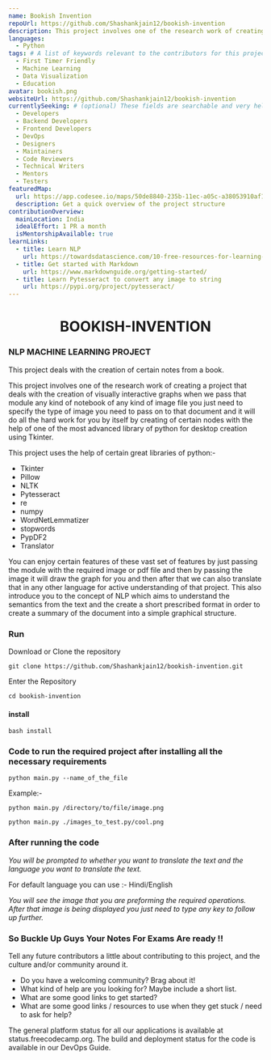 ```yaml
---
name: Bookish Invention
repoUrl: https://github.com/Shashankjain12/bookish-invention
description: This project involves one of the research work of creating a project that deals with the creation of visually interactive graphs when we pass that module any kind of notebook of any kind of image file you just need to specify the type of image you need to pass on to that document and it will do all the hard work for you by itself by creating of certain nodes with the help of one of the most advanced library of python for desktop creation using Tkinter.
languages: 
  - Python
tags: # A list of keywords relevant to the contributors for this project
  - First Timer Friendly
  - Machine Learning
  - Data Visualization
  - Education
avatar: bookish.png 
websiteUrl: https://github.com/Shashankjain12/bookish-invention
currentlySeeking: # (optional) These fields are searchable and very helpful for contributors to match well with your project
  - Developers
  - Backend Developers
  - Frontend Developers
  - DevOps
  - Designers
  - Maintainers
  - Code Reviewers
  - Technical Writers
  - Mentors
  - Testers
featuredMap:
  url: https://app.codesee.io/maps/50de8840-235b-11ec-a05c-a38053910af1
  description: Get a quick overview of the project structure
contributionOverview:
  mainLocation: India
  idealEffort: 1 PR a month
  isMentorshipAvailable: true
learnLinks: 
  - title: Learn NLP
    url: https://towardsdatascience.com/10-free-resources-for-learning-natural-language-processing-81a380540cd1
  - title: Get started with Markdown
    url: https://www.markdownguide.org/getting-started/
  - title: Learn Pytesseract to convert any image to string
    url: https://pypi.org/project/pytesseract/
---
```


<!-- Divide your content into sections using our handy shortcodes. Each section is optional -->

<Overview>
<h1 align="center"> BOOKISH-INVENTION </h1>

### NLP MACHINE LEARNING PROJECT

This project deals with the creation of certain notes from a book.

This project involves one of the research work of creating a project that deals with the creation of visually interactive graphs when we pass that module any kind of notebook of any kind of image file you just need to specify the type of image you need to pass on to that document and it will do all the hard work for you by itself by creating of certain nodes with the help of one of the most advanced library of python for desktop creation using Tkinter.

This project uses the help of certain great libraries of python:-
* Tkinter
* Pillow
* NLTK
* Pytesseract
* re
* numpy
* WordNetLemmatizer
* stopwords
* PypDF2
* Translator

You can enjoy certain features of these vast set of features by just passing the module with the required image or pdf file and then by passing the image it will draw the graph for you and then after that we can also translate that in any other language for active understanding of that project.
This also introduce you to the concept of NLP which aims to understand the semantics from the text and the create a short prescribed format in order to create a summary of the document into a simple graphical structure.
### Run

Download or Clone the repository

`git clone https://github.com/Shashankjain12/bookish-invention.git`

Enter the Repository

`cd bookish-invention`

#### install

`bash install`

### Code to run the required project after installing all the necessary requirements

``` 
python main.py --name_of_the_file 
```

Example:-

`python main.py /directory/to/file/image.png`

`python main.py ./images_to_test.py/cool.png`

### After running the code 

*You will be prompted to whether you want to translate the text and the language you want to translate the text.*

For default language you can use :- Hindi/English

*You will see the image that you are preforming the required operations. After that image is being displayed you just need to type any key to follow up further.*

### So Buckle Up Guys Your Notes For Exams Are ready !!

</Overview>

<Contributing>

Tell any future contributors a little about contributing to this project, and the culture and/or community around it.

- Do you have a welcoming community? Brag about it!
- What kind of help are you looking for? Maybe include a short list.
- What are some good links to get started?
- What are some good links / resources to use when they get stuck / need to ask for help?

The general platform status for all our applications is available at status.freecodecamp.org. The build and deployment status for the code is available in our DevOps Guide.

</Contributing>
